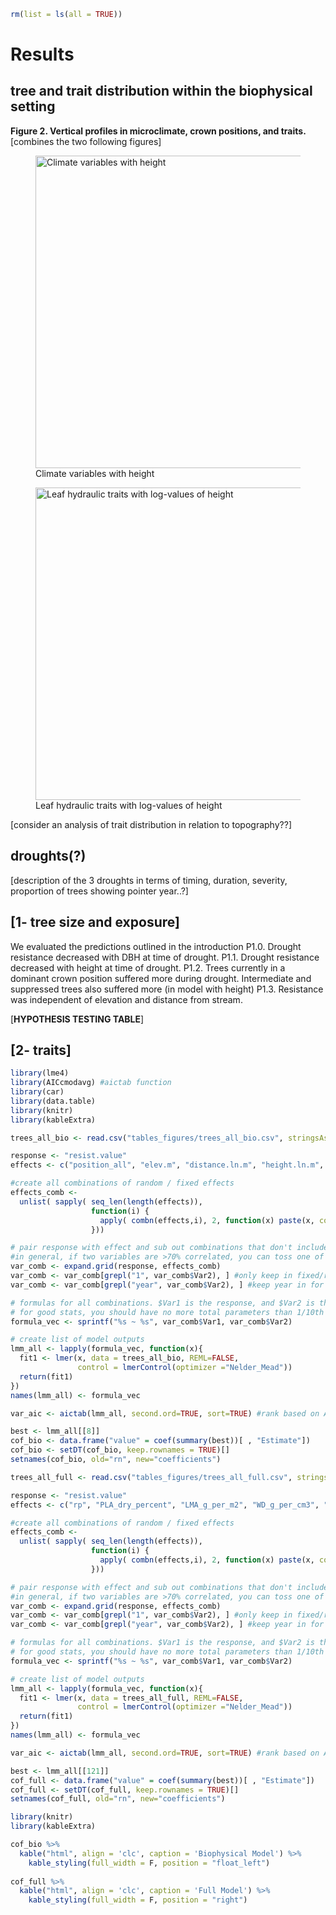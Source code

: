 ```r
rm(list = ls(all = TRUE))
```
# Results

## tree and trait distribution within the biophysical setting

**Figure 2. Vertical profiles in microclimate, crown positions, and traits.**[combines the two following figures]

![Climate variables with height](tables_figures/NEON_vertical_profiles.png){width=500px} 

![Leaf hydraulic traits with log-values of height](tables_figures/traits_vs_traits.png){width=500px}

[consider an analysis of trait distribution in relation to topography??]

## droughts(?)
[description of the 3 droughts in terms of timing, duration, severity, proportion of trees showing pointer year..?]

## [1- tree size and exposure]
We evaluated the predictions outlined in the introduction
P1.0. Drought resistance decreased with DBH at time of drought.
P1.1. Drought resistance decreased with height at time of drought.
P1.2. Trees currently in a dominant crown position suffered more during drought. Intermediate and suppressed trees also suffered more (in model with height)
P1.3. Resistance was independent of elevation and distance from stream.

[**HYPOTHESIS TESTING TABLE**]

## [2- traits]

``` r
library(lme4)
library(AICcmodavg) #aictab function
library(car)
library(data.table)
library(knitr)
library(kableExtra)

trees_all_bio <- read.csv("tables_figures/trees_all_bio.csv", stringsAsFactors = FALSE)

response <- "resist.value"
effects <- c("position_all", "elev.m", "distance.ln.m", "height.ln.m", "year", "(1|sp)")

#create all combinations of random / fixed effects
effects_comb <- 
  unlist( sapply( seq_len(length(effects)), 
                  function(i) {
                    apply( combn(effects,i), 2, function(x) paste(x, collapse = "+"))
                  }))

# pair response with effect and sub out combinations that don't include random effects
#in general, if two variables are >70% correlated, you can toss one of them without significantly affecting the results
var_comb <- expand.grid(response, effects_comb) 
var_comb <- var_comb[grepl("1", var_comb$Var2), ] #only keep in fixed/random combos
var_comb <- var_comb[grepl("year", var_comb$Var2), ] #keep year in for drought sake

# formulas for all combinations. $Var1 is the response, and $Var2 is the effect
# for good stats, you should have no more total parameters than 1/10th the number of observations in your dataset
formula_vec <- sprintf("%s ~ %s", var_comb$Var1, var_comb$Var2)

# create list of model outputs
lmm_all <- lapply(formula_vec, function(x){
  fit1 <- lmer(x, data = trees_all_bio, REML=FALSE, 
               control = lmerControl(optimizer ="Nelder_Mead"))
  return(fit1)
})
names(lmm_all) <- formula_vec

var_aic <- aictab(lmm_all, second.ord=TRUE, sort=TRUE) #rank based on AICc

best <- lmm_all[[8]]
cof_bio <- data.frame("value" = coef(summary(best))[ , "Estimate"])
cof_bio <- setDT(cof_bio, keep.rownames = TRUE)[]
setnames(cof_bio, old="rn", new="coefficients")

```
``` r
trees_all_full <- read.csv("tables_figures/trees_all_full.csv", stringsAsFactors = FALSE)

response <- "resist.value"
effects <- c("rp", "PLA_dry_percent", "LMA_g_per_m2", "WD_g_per_cm3", "mean_TLP_Mpa", "height.ln.m", "position_all", "year", "(1|sp/tree)")

#create all combinations of random / fixed effects
effects_comb <- 
  unlist( sapply( seq_len(length(effects)), 
                  function(i) {
                    apply( combn(effects,i), 2, function(x) paste(x, collapse = "+"))
                  }))

# pair response with effect and sub out combinations that don't include random effects
#in general, if two variables are >70% correlated, you can toss one of them without significantly affecting the results
var_comb <- expand.grid(response, effects_comb) 
var_comb <- var_comb[grepl("1", var_comb$Var2), ] #only keep in fixed/random combos
var_comb <- var_comb[grepl("year", var_comb$Var2), ] #keep year in for drought sake

# formulas for all combinations. $Var1 is the response, and $Var2 is the effect
# for good stats, you should have no more total parameters than 1/10th the number of observations in your dataset
formula_vec <- sprintf("%s ~ %s", var_comb$Var1, var_comb$Var2)

# create list of model outputs
lmm_all <- lapply(formula_vec, function(x){
  fit1 <- lmer(x, data = trees_all_full, REML=FALSE, 
               control = lmerControl(optimizer ="Nelder_Mead"))
  return(fit1)
})
names(lmm_all) <- formula_vec

var_aic <- aictab(lmm_all, second.ord=TRUE, sort=TRUE) #rank based on AICc

best <- lmm_all[[121]]
cof_full <- data.frame("value" = coef(summary(best))[ , "Estimate"])
cof_full <- setDT(cof_full, keep.rownames = TRUE)[]
setnames(cof_full, old="rn", new="coefficients")
```
```r
library(knitr)
library(kableExtra)

cof_bio %>%
  kable("html", align = 'clc', caption = 'Biophysical Model') %>%
    kable_styling(full_width = F, position = "float_left")
 
cof_full %>%
  kable("html", align = 'clc', caption = 'Full Model') %>%
    kable_styling(full_width = F, position = "right")
```



